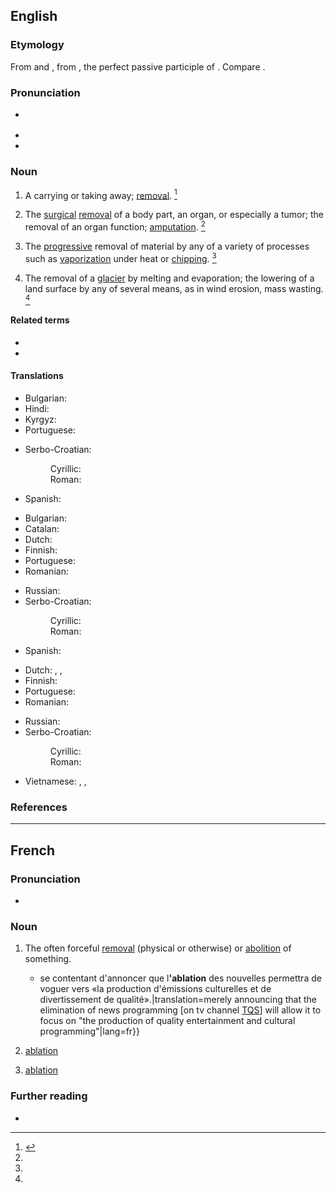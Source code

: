 ==English==
{{wikipedia}}

===Etymology===
From {{der|en|frm|-}} and {{der|en|la|ablātiō|t=a taking away}}, from {{m|la|ablātus|t=removed}}, the perfect passive participle of {{m|la|auferō|t=carry away}}. Compare {{cog|fr|ablation}}.

===Pronunciation===
* {{a|US}} {{enPR|ə-blā'-shən|ăb-lā'-shən}} {{IPA|/əˈbleɪ.ʃn̩/|/æbˈleɪ.ʃn̩/|lang=en}}
* {{audio|En-us-ablation.ogg|Audio (US)|lang=en}}
* {{rhymes|eɪʃən|lang=en}}

===Noun===
{{en-noun|~}}

# {{lb|en|obsolete}} A carrying or taking away; [[removal]]. {{defdate|First attested around 1350 to 1470.}}<ref name=SOED>{{R:SOED5|page=5}}</ref>
# {{lb|en|medicine}} The [[surgical]] [[removal]] of a body part, an organ, or especially a tumor; the removal of an organ function; [[amputation]]. {{defdate|First attested around 1350 to 1470.}}<ref name=SOED/>
# {{lb|en|sciences}} The [[progressive]] removal of material by any of a variety of processes such as [[vaporization]] under heat or [[chipping]]. {{defdate|Mid 20<sup>th</sup> century.}}<ref name=SOED/>
# {{lb|en|geology}} The removal of a [[glacier]] by melting and evaporation; the lowering of a land surface by any of several means, as in wind erosion, mass wasting. {{defdate|Mid 20<sup>th</sup> century.}}<ref name=SOED/>

====Related terms====
* {{l|en|ablate}}
* {{l|en|ablative}}

====Translations====
{{trans-top|removal}}
* Bulgarian: {{t+|bg|отстраняване}}
* Hindi: {{t|hi|उच्छेदन|m}}
* Kyrgyz: {{t+|ky|ампутация}}
* Portuguese: {{t+|pt|ablação|f}}
{{trans-mid}}
* Serbo-Croatian:
*: Cyrillic: {{t|sh|абла́ција|f}}
*: Roman: {{t|sh|ablácija|f}}
* Spanish: {{t+|es|ablación|f}}
{{trans-bottom}}

{{trans-top|amputation}}
* Bulgarian: {{t+|bg|ампутация}}
* Catalan: {{t|ca|ablació|f}}
* Dutch: {{t+|nl|ablatie|m}}
* Finnish: {{t+|fi|amputaatio}}
* Portuguese: {{t+|pt|ablação|f}}
* Romanian: {{t+|ro|ablațiune|f}}
{{trans-mid}}
* Russian: {{t+|ru|ампута́ция|f}}
* Serbo-Croatian:
*: Cyrillic: {{t|sh|абла́ција|f}}
*: Roman: {{t|sh|ablácija|f}}
* Spanish: {{t+|es|ablación|f}}
{{trans-bottom}}

{{trans-top|progressive removal of material}}
* Dutch: {{t+|nl|ablatie|m}}, {{t+|nl|erosie|m}}, {{t|nl|afsmelting|m}}
* Finnish: {{t+|fi|ablaatio}}
* Portuguese: {{t+|pt|ablação|f}}
* Romanian: {{t+|ro|ablațiune|f}}
{{trans-mid}}
* Russian: {{t+|ru|абля́ция|f}}
* Serbo-Croatian:
*: Cyrillic: {{t|sh|абла́ција|f}}
*: Roman: {{t|sh|ablácija|f}}
{{trans-bottom}}

{{checktrans-top}}
* Vietnamese: {{t-check|vi|sự cắt bỏ}}, {{t-check|vi|sự tải mòn}}, {{t-check|vi|sự tiêu mòn}}
{{trans-mid}}
{{trans-bottom}}

===References===
<references/>

----

==French==

===Pronunciation===
* {{audio|LL-Q150 (fra)-WikiLucas00-ablation.wav|Audio|lang=fr}}

===Noun===
{{fr-noun|f}}

# The often forceful [[removal]] (physical or otherwise) or [[abolition]] of something.
#* {{quote-journal
|date=April 25, 2008
|author=Martine Chouinard
|url=http://www.ledevoir.com/2008/04/25/186742.html
|title=Brebis égarée
|newspaper={{w|Le Devoir}}|passage={{...}} se contentant d'annoncer que l''''ablation''' des nouvelles permettra de voguer vers «la production d'émissions culturelles et de divertissement de qualité».|translation=merely announcing that the elimination of news programming [on tv channel [[w:TQS|TQS]]] will allow it to focus on "the production of quality entertainment and cultural programming"|lang=fr}}
# {{lb|fr|medicine}} [[#English|ablation]]
# {{lb|fr|sciences}} [[#English|ablation]]

===Further reading===
* {{R:TLFi}}